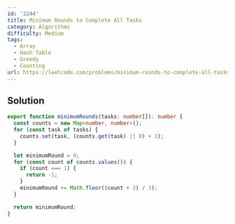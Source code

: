 ```yaml
---
id: '2244'
title: Minimum Rounds to Complete All Tasks
category: Algorithms
difficulty: Medium
tags:
  - Array
  - Hash Table
  - Greedy
  - Counting
url: https://leetcode.com/problems/minimum-rounds-to-complete-all-tasks
---
```


## Solution

```typescript filename="solution.ts" copy
export function minimumRounds(tasks: number[]): number {
  const counts = new Map<number, number>();
  for (const task of tasks) {
    counts.set(task, (counts.get(task) || 0) + 1);
  }

  let minimumRound = 0;
  for (const count of counts.values()) {
    if (count === 1) {
      return -1;
    }
    minimumRound += Math.floor((count + 2) / 3);
  }

  return minimumRound;
}
```
